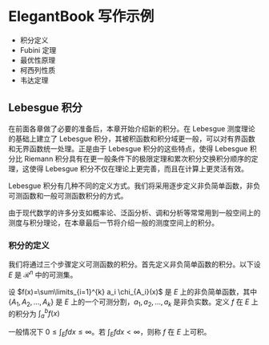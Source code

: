 # ElegantBook 写作示例

- 积分定义
- Fubini 定理
- 最优性原理
- 柯西列性质
- 韦达定理

## Lebesgue 积分

在前面各章做了必要的准备后，本章开始介绍新的积分。在 Lebesgue 测度理论的基础上建立了 Lebesgue 积分，其被积函数和积分域更一般，可以对有界函数和无界函数统一处理。正是由于 Lebesgue 积分的这些特点，使得 Lebesgue 积分比 Riemann 积分具有在更一般条件下的极限定理和累次积分交换积分顺序的定理，这使得 Lebesgue 积分不仅在理论上更完善，而且在计算上更灵活有效。

Lebesgue 积分有几种不同的定义方式。我们将采用逐步定义非负简单函数，非负可测函数和一般可测函数积分的方式。

由于现代数学的许多分支如概率论、泛函分析、调和分析等常常用到一般空间上的测度与积分理论，在本章最后一节将介绍一般的测度空间上的积分。

### 积分的定义

我们将通过三个步骤定义可测函数的积分。首先定义非负简单函数的积分。以下设 $E$ 是 $\mathcal{R}^n$ 中的可测集。


::: sidebar
设 $f(x)=\sum\limits_{i=1}^{k} a_i \chi_{A_i}(x)$ 是 $E$ 上的非负简单函数，其中 $\{A_1,A_2,\ldots,A_k\}$ 是 $E$ 上的一个可测分割，$a_1,a_2,\ldots,a_k$ 是非负实数。定义 $f$ 在 $E$ 上的积分为 $\int_{a}^b f(x)$

\begin{equation}
   \int_{E} f dx = \sum_{i=1}^k a_i m(A_i) \pi \alpha\beta\sigma\gamma\nu\xi\epsilon\varepsilon. 
   (\#eq:inter)
\end{equation}

一般情况下 $0 \leq \int_{E} f dx \leq \infty$。若 $\int_{E} f dx < \infty$，则称 $f$ 在 $E$ 上可积。
:::

